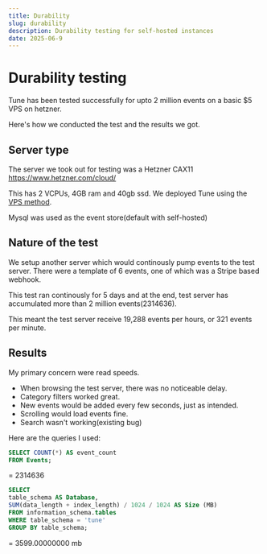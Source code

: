 ```yaml
---
title: Durability
slug: durability
description: Durability testing for self-hosted instances
date: 2025-06-9
---
```




# Durability testing

Tune has been tested successfully for upto 2 million events on a basic $5 VPS on hetzner.

Here's how we conducted the test and the results we got.

## Server type

The server we took out for testing was a Hetzner CAX11 https://www.hetzner.com/cloud/

This has 2 VCPUs, 4GB ram and 40gb ssd. We deployed Tune using the [VPS method](install-on-vps).

Mysql was used as the event store(default with self-hosted)

## Nature of the test

We setup another server which would continously pump events to the test server. There were a template of 6 events, one of which was a Stripe based webhook.

This test ran continously for 5 days and at the end, test server has accumulated more than 2 million events(2314636).

This meant the test server receive 19,288 events per hours, or 321 events per minute.

## Results

My primary concern were read speeds.

- When browsing the test server, there was no noticeable delay.
- Category filters worked great.
- New events would be added every few seconds, just as intended.
- Scrolling would load events fine.
- Search wasn't working(existing bug)

Here are the queries I used:
```sql
SELECT COUNT(*) AS event_count
FROM Events;
```
= 2314636

```sql
SELECT
table_schema AS Database,
SUM(data_length + index_length) / 1024 / 1024 AS Size (MB)
FROM information_schema.tables
WHERE table_schema = 'tune'
GROUP BY table_schema;
```
= 3599.00000000 mb